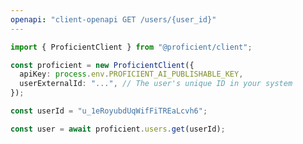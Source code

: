 ```yaml
---
openapi: "client-openapi GET /users/{user_id}"
---
```


<RequestExample>

```ts JavaScript SDK
import { ProficientClient } from "@proficient/client";

const proficient = new ProficientClient({
  apiKey: process.env.PROFICIENT_AI_PUBLISHABLE_KEY,
  userExternalId: "...", // The user's unique ID in your system
});

const userId = "u_1eRoyubdUqWifFiTREaLcvh6";

const user = await proficient.users.get(userId);
```

</RequestExample>
